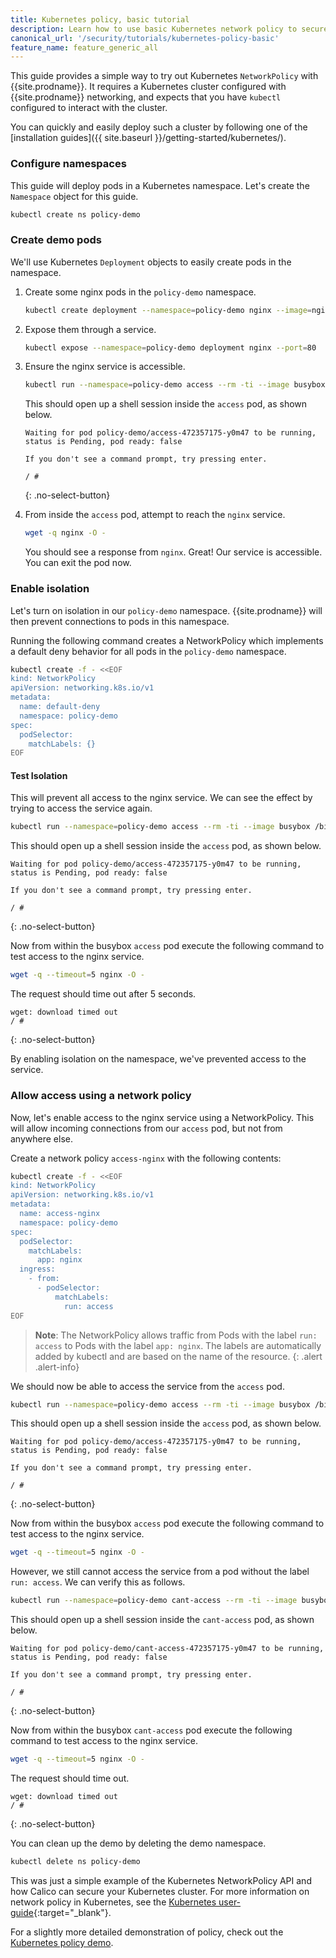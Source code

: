 ```yaml
---
title: Kubernetes policy, basic tutorial
description: Learn how to use basic Kubernetes network policy to securely restrict traffic to/from pods.
canonical_url: '/security/tutorials/kubernetes-policy-basic'
feature_name: feature_generic_all
---
```


This guide provides a simple way to try out Kubernetes `NetworkPolicy` with {{site.prodname}}.  It requires a Kubernetes cluster configured with {{site.prodname}} networking, and expects that you have `kubectl` configured to interact with the cluster.

You can quickly and easily deploy such a cluster by following one of the [installation guides]({{ site.baseurl }}/getting-started/kubernetes/).

### Configure namespaces

This guide will deploy pods in a Kubernetes namespace.  Let's create the `Namespace` object for this guide.

```bash
kubectl create ns policy-demo
```

### Create demo pods

We'll use Kubernetes `Deployment` objects to easily create pods in the namespace.

1. Create some nginx pods in the `policy-demo` namespace.

   ```bash
   kubectl create deployment --namespace=policy-demo nginx --image=nginx
   ```

1. Expose them through a service.

   ```bash
   kubectl expose --namespace=policy-demo deployment nginx --port=80
   ```

1. Ensure the nginx service is accessible.

   ```bash
   kubectl run --namespace=policy-demo access --rm -ti --image busybox /bin/sh
   ```

   This should open up a shell session inside the `access` pod, as shown below.

   ```
   Waiting for pod policy-demo/access-472357175-y0m47 to be running, status is Pending, pod ready: false

   If you don't see a command prompt, try pressing enter.

   / #
   ```
   {: .no-select-button}

1. From inside the `access` pod, attempt to reach the `nginx` service.

   ```bash
   wget -q nginx -O -
   ```


   You should see a response from `nginx`.  Great! Our service is accessible.  You can exit the pod now.


### Enable isolation

Let's turn on isolation in our `policy-demo` namespace.  {{site.prodname}} will then prevent connections to pods in this namespace.

Running the following command creates a NetworkPolicy which implements a default deny behavior for all pods in the `policy-demo` namespace.

```bash
kubectl create -f - <<EOF
kind: NetworkPolicy
apiVersion: networking.k8s.io/v1
metadata:
  name: default-deny
  namespace: policy-demo
spec:
  podSelector:
    matchLabels: {}
EOF
```

#### Test Isolation

This will prevent all access to the nginx service.  We can see the effect by trying to access the service again.

```bash
kubectl run --namespace=policy-demo access --rm -ti --image busybox /bin/sh
```

This should open up a shell session inside the `access` pod, as shown below.

```
Waiting for pod policy-demo/access-472357175-y0m47 to be running, status is Pending, pod ready: false

If you don't see a command prompt, try pressing enter.

/ #
```
{: .no-select-button}

Now from within the busybox `access` pod execute the following command to test access to the nginx service.

```bash
wget -q --timeout=5 nginx -O -
```

The request should time out after 5 seconds.

```
wget: download timed out
/ #
```
{: .no-select-button}

By enabling isolation on the namespace, we've prevented access to the service.

### Allow access using a network policy

Now, let's enable access to the nginx service using a NetworkPolicy.  This will allow incoming connections from our `access` pod, but not
from anywhere else.

Create a network policy `access-nginx` with the following contents:

```bash
kubectl create -f - <<EOF
kind: NetworkPolicy
apiVersion: networking.k8s.io/v1
metadata:
  name: access-nginx
  namespace: policy-demo
spec:
  podSelector:
    matchLabels:
      app: nginx
  ingress:
    - from:
      - podSelector:
          matchLabels:
            run: access
EOF
```

> **Note**: The NetworkPolicy allows traffic from Pods with
> the label `run: access` to Pods with the label `app: nginx`. The
> labels are automatically added by kubectl and
> are based on the name of the resource.
{: .alert .alert-info}

We should now be able to access the service from the `access` pod.

```bash
kubectl run --namespace=policy-demo access --rm -ti --image busybox /bin/sh
```

This should open up a shell session inside the `access` pod, as shown below.

```
Waiting for pod policy-demo/access-472357175-y0m47 to be running, status is Pending, pod ready: false

If you don't see a command prompt, try pressing enter.

/ #
```
{: .no-select-button}

Now from within the busybox `access` pod execute the following command to test access to the nginx service.

```bash
wget -q --timeout=5 nginx -O -
```

However, we still cannot access the service from a pod without the label `run: access`.
We can verify this as follows.

```bash
kubectl run --namespace=policy-demo cant-access --rm -ti --image busybox /bin/sh
```

This should open up a shell session inside the `cant-access` pod, as shown below.

```
Waiting for pod policy-demo/cant-access-472357175-y0m47 to be running, status is Pending, pod ready: false

If you don't see a command prompt, try pressing enter.

/ #
```
{: .no-select-button}

Now from within the busybox `cant-access` pod execute the following command to test access to the nginx service.

```bash
wget -q --timeout=5 nginx -O -
```

The request should time out.

```
wget: download timed out
/ #
```
{: .no-select-button}

You can clean up the demo by deleting the demo namespace.

```bash
kubectl delete ns policy-demo
```

This was just a simple example of the Kubernetes NetworkPolicy API and how Calico can secure your Kubernetes cluster.  For more
information on network policy in Kubernetes, see the [Kubernetes user-guide](http://kubernetes.io/docs/user-guide/networkpolicies/){:target="_blank"}.

For a slightly more detailed demonstration of policy, check out the [Kubernetes policy demo](kubernetes-policy-demo/kubernetes-demo).
